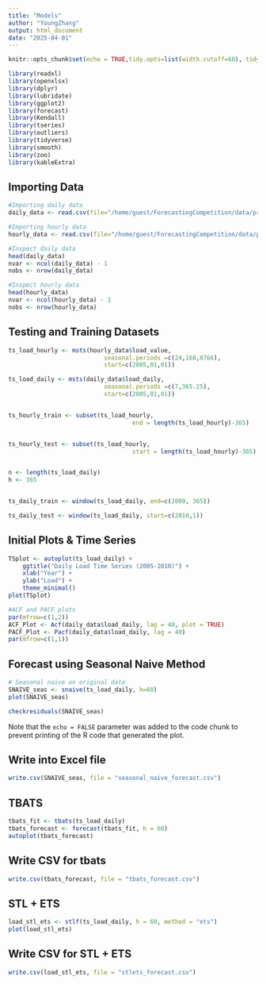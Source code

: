 ```yaml
---
title: "Models"
author: "YoungZhang"
output: html_document
date: "2025-04-01"
---
```


```r
knitr::opts_chunk$set(echo = TRUE,tidy.opts=list(width.cutoff=60), tidy=TRUE) 
```

```r
library(readxl)
library(openxlsx)
library(dplyr)
library(lubridate)
library(ggplot2)
library(forecast)  
library(Kendall)
library(tseries)
library(outliers)
library(tidyverse)
library(smooth)
library(zoo)
library(kableExtra)
```

## Importing Data

```r

#Importing daily data
daily_data <- read.csv(file="/home/guest/ForecastingCompetition/data/processed/processed_daily_data.csv", header=TRUE)

#Importing hourly data
hourly_data <- read.csv(file="/home/guest/ForecastingCompetition/data/processed/processed_hourly_data.csv", header=TRUE)

#Inspect daily data
head(daily_data)
nvar <- ncol(daily_data) - 1
nobs <- nrow(daily_data)

#Inspect hourly data
head(hourly_data)
nvar <- ncol(hourly_data) - 1
nobs <- nrow(hourly_data)

```
## Testing and Training Datasets
```r


ts_load_hourly <- msts(hourly_data$load_value, 
                           seasonal.periods =c(24,168,8766),
                           start=c(2005,01,01))

ts_load_daily <- msts(daily_data$load_daily, 
                           seasonal.periods =c(7,365.25),
                           start=c(2005,01,01))


ts_hourly_train <- subset(ts_load_hourly,
                                   end = length(ts_load_hourly)-365)


ts_hourly_test <- subset(ts_load_hourly,
                                   start = length(ts_load_hourly)-365)


n <- length(ts_load_daily)
h <- 365


ts_daily_train <- window(ts_load_daily, end=c(2009, 365))

ts_daily_test <- window(ts_load_daily, start=c(2010,1))

```


## Initial Plots & Time Series
```r

TSplot <- autoplot(ts_load_daily) +
    ggtitle("Daily Load Time Series (2005-2010)") +
    xlab("Year") + 
    ylab("Load") +
    theme_minimal()
plot(TSplot)

#ACF and PACF plots
par(mfrow=c(1,2))
ACF_Plot <- Acf(daily_data$load_daily, lag = 40, plot = TRUE)
PACF_Plot <- Pacf(daily_data$load_daily, lag = 40)
par(mfrow=c(1,1))

```

## Forecast using Seasonal Naive Method
```r

# Seasonal naive on original data
SNAIVE_seas <- snaive(ts_load_daily, h=60)
plot(SNAIVE_seas)

checkresiduals(SNAIVE_seas)

```

Note that the `echo = FALSE` parameter was added to the code chunk to prevent printing of the R code that generated the plot.

## Write into Excel file
```r

write.csv(SNAIVE_seas, file = "seasonal_naive_forecast.csv")

```


## TBATS
```r

tbats_fit <- tbats(ts_load_daily)
tbats_forecast <- forecast(tbats_fit, h = 60)
autoplot(tbats_forecast)

```

## Write CSV for tbats
```r

write.csv(tbats_forecast, file = "tbats_forecast.csv")

```

## STL + ETS
```r

load_stl_ets <- stlf(ts_load_daily, h = 60, method = "ets")
plot(load_stl_ets)

```

## Write CSV for STL + ETS
```r

write.csv(load_stl_ets, file = "stlets_forecast.csv")

```

